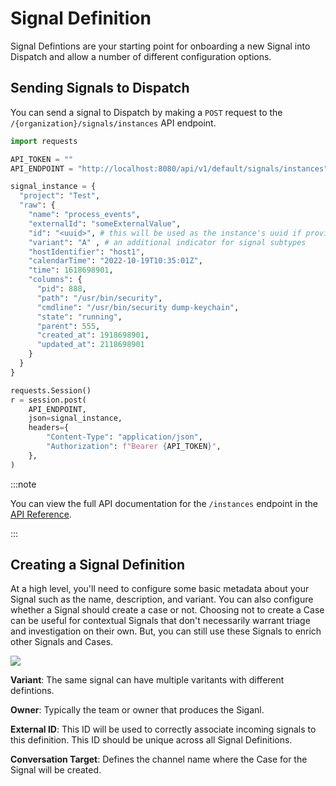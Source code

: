 # Signal Definition

Signal Defintions are your starting point for onboarding a new Signal into Dispatch and allow a number of different configuration options.

## Sending Signals to Dispatch

You can send a signal to Dispatch by making a `POST` request to the `/{organization}/signals/instances` API endpoint.

```python
import requests

API_TOKEN = ""
API_ENDPOINT = "http://localhost:8080/api/v1/default/signals/instances"

signal_instance = {
  "project": "Test",
  "raw": {
    "name": "process_events",
    "externalId": "someExternalValue",
    "id": "<uuid>", # this will be used as the instance's uuid if provided
    "variant": "A" , # an additional indicator for signal subtypes
    "hostIdentifier": "host1",
    "calendarTime": "2022-10-19T10:35:01Z",
    "time": 1618698901,
    "columns": {
      "pid": 888,
      "path": "/usr/bin/security",
      "cmdline": "/usr/bin/security dump-keychain",
      "state": "running",
      "parent": 555,
      "created_at": 1918698901,
      "updated_at": 2118698901
    }
  }
}

requests.Session()
r = session.post(
    API_ENDPOINT,
    json=signal_instance,
    headers={
        "Content-Type": "application/json",
        "Authorization": f"Bearer {API_TOKEN}",
    },
)
```

:::note

You can view the full API documentation for the `/instances` endpoint in the [API Reference](https://netflix.github.io/dispatch/docs/api#tag/signals/operation/create_signal_instance__organization__signals_instances_post).

:::

## Creating a Signal Definition

At a high level, you'll need to configure some basic metadata about your Signal such as the name, description, and variant.
You can also configure whether a Signal should create a case or not. Choosing not to create a Case can be useful for contextual Signals that
don't necessarily warrant triage and investigation on their own. But, you can still use these Signals to enrich other Signals and Cases.

![](/img/admin-ui-signal-definition.png)

**Variant**: The same signal can have multiple varitants with different defintions.

**Owner**: Typically the team or owner that produces the Siganl.

**External ID**: This ID will be used to correctly associate incoming signals to this definition. This ID should be unique across all Signal Definitions.

**Conversation Target**: Defines the channel name where the Case for the Signal will be created.
